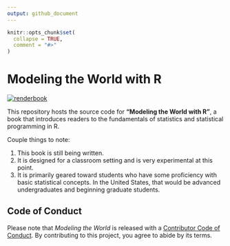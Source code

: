 ```yaml
---
output: github_document
---
```


<!-- README.md is generated from README.Rmd. Please edit that file -->

```r
knitr::opts_chunk$set(
  collapse = TRUE,
  comment = "#>"
)
```

# Modeling the World with R

<!-- badges: start -->
[![renderbook](https://github.com/kbvernon/modtheworld/workflows/renderbook/badge.svg)](https://github.com/kbvernon/modtheworld/actions)
<!-- badges: end -->

This repository hosts the source code for __"Modeling the World with R"__, a book that introduces readers to the fundamentals of statistics and statistical programming in R.

Couple things to note:  

1. This book is still being written.    
2. It is designed for a classroom setting and is very experimental at this point.   
3. It is primarily geared toward students who have some proficiency with basic statistical concepts. In the United States, that would be advanced undergraduates and beginning graduate students.  

## Code of Conduct
  
Please note that _Modeling the World_ is released with a [Contributor Code of Conduct](https://github.com/kbvernon/modtheworld/blob/main/CODE_OF_CONDUCT.md). By contributing to this project, you agree to abide by its terms.
